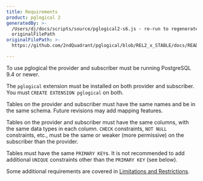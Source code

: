 ```yaml
---
title: Requirements
product: pglogical 2
generatedBy: >-
  /Users/dj/docs/scripts/source/pglogical2-s6.js - re-run to regenerate from
  originalFilePath
originalFilePath: >-
  https://github.com/2ndQuadrant/pglogical/blob/REL2_x_STABLE/docs/README.md?plain=1#L36-#L53

---
```


To use pglogical the provider and subscriber must be running PostgreSQL 9.4 or newer.

The `pglogical` extension must be installed on both provider and subscriber.
You must `CREATE EXTENSION pglogical` on both.

Tables on the provider and subscriber must have the same names and be in the
same schema. Future revisions may add mapping features.

Tables on the provider and subscriber must have the same columns, with the same
data types in each column. `CHECK` constraints, `NOT NULL` constraints, etc., must
be the same or weaker (more permissive) on the subscriber than the provider.

Tables must have the same `PRIMARY KEY`s. It is not recommended to add additional
`UNIQUE` constraints other than the `PRIMARY KEY` (see below).

Some additional requirements are covered in [Limitations and Restrictions](limitations-and-restrictions).
